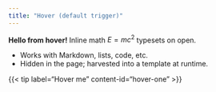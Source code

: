 ```yaml
---
title: "Hover (default trigger)"
---
```


::: {#hover-one .tipset}
**Hello from hover!** Inline math $E=mc^2$ typesets on open.

- Works with Markdown, lists, code, etc.
- Hidden in the page; harvested into a template at runtime.
:::

{{< tip label="Hover me" content-id="hover-one" >}}
